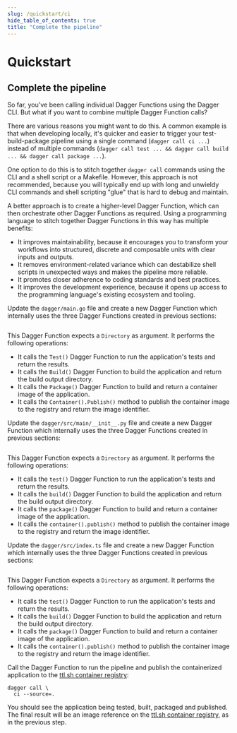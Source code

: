 ```yaml
---
slug: /quickstart/ci
hide_table_of_contents: true
title: "Complete the pipeline"
---
```


# Quickstart

## Complete the pipeline

So far, you've been calling individual Dagger Functions using the Dagger CLI. But what if you want to combine multiple Dagger Function calls?

There are various reasons you might want to do this. A common example is that when developing locally, it's quicker and easier to trigger your test-build-package pipeline using a single command (`dagger call ci ...`) instead of multiple commands (`dagger call test ... && dagger call build ... && dagger call package ...`).

One option to do this is to stitch together `dagger call` commands using the CLI and a shell script or a Makefile. However, this approach is not recommended, because you will typically end up with long and unwieldy CLI commands and shell scripting "glue" that is hard to debug and maintain.

A better approach is to create a higher-level Dagger Function, which can then orchestrate other Dagger Functions as required. Using a programming language to stitch together Dagger Functions in this way has multiple benefits:
- It improves maintainability, because it encourages you to transform your workflows into structured, discrete and composable units with clear inputs and outputs.
- It removes environment-related variance which can destabilize shell scripts in unexpected ways and makes the pipeline more reliable.
- It promotes closer adherence to coding standards and best practices.
- It improves the development experience, because it opens up access to the programming language's existing ecosystem and tooling.

<Tabs groupId="language">
<TabItem value="Go">

Update the `dagger/main.go` file and create a new Dagger Function which internally uses the three Dagger Functions created in previous sections:

```go file=./snippets/ci/go/main.go
```

This Dagger Function expects a `Directory` as argument. It performs the following operations:

- It calls the `Test()` Dagger Function to run the application's tests and return the results.
- It calls the `Build()` Dagger Function to build the application and return the build output directory.
- It calls the `Package()` Dagger Function to build and return a container image of the application.
- It calls the `Container().Publish()` method to publish the container image to the registry and return the image identifier.
</TabItem>
<TabItem value="Python">

Update the `dagger/src/main/__init__.py` file and create a new Dagger Function which internally uses the three Dagger Functions created in previous sections:

```python file=./snippets/ci/python/__init__.py
```

This Dagger Function expects a `Directory` as argument. It performs the following operations:

- It calls the `test()` Dagger Function to run the application's tests and return the results.
- It calls the `build()` Dagger Function to build the application and return the build output directory.
- It calls the `package()` Dagger Function to build and return a container image of the application.
- It calls the `container().publish()` method to publish the container image to the registry and return the image identifier.

</TabItem>
<TabItem value="TypeScript">

Update the `dagger/src/index.ts` file and create a new Dagger Function which internally uses the three Dagger Functions created in previous sections:

```typescript file=./snippets/ci/typescript/index.ts
```

This Dagger Function expects a `Directory` as argument. It performs the following operations:

- It calls the `test()` Dagger Function to run the application's tests and return the results.
- It calls the `build()` Dagger Function to build the application and return the build output directory.
- It calls the `package()` Dagger Function to build and return a container image of the application.
- It calls the `container().publish()` method to publish the container image to the registry and return the image identifier.

</TabItem>
</Tabs>

Call the Dagger Function to run the pipeline and publish the containerized application to the [ttl.sh container registry](https://ttl.sh):

```shell
dagger call \
  ci --source=.
```

You should see the application being tested, built, packaged and published. The final result will be an image reference on the [ttl.sh container registry](https://ttl.sh), as in the previous step.
